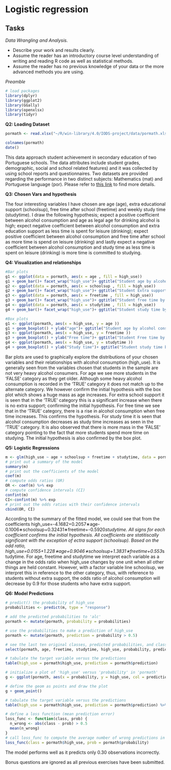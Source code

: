 # Logistic regression
## Tasks

*Data Wrangling and Analysis.*

- Describe your work and results clearly. 
- Assume the reader has an introductory course level understanding of writing and reading R code as well as statistical methods.
- Assume the reader has no previous knowledge of your data or the more advanced methods you are using.

*Preamble*
```r
# load packages
library(dplyr)
library(ggplot2)
library(GGally)
library(openxlsx)
library(tidyr)
`````

**Q2: Loading Dataset**
```r
pormath <- read.xlsx("~/R/win-library/4.0/IODS-project/data/pormath.xlsx")

colnames(pormath)
date()
```
This data approach student achievement in secondary education of two Portuguese schools. The data attributes include student grades, demographic, social and school related features) and it was collected by using school reports and questionnaires. Two datasets are provided regarding the performance in two distinct subjects: Mathematics (mat) and Portuguese language (por). Please refer to [this link](https://archive.ics.uci.edu/ml/datasets/Student+Performance) to find more details.

**Q3: Chosen Vars and hypothesis**

The four interesting variables I have chosen are age (age), extra educational support (schoolsup),  free time after school (freetime) and weekly study time (studytime). I draw the following hypothesis; expect a positive coefficient between alcohol consumption and age as legal age for drinking alcohol is high; expect negative coefficient between alcohol consumption and extra education support as less time is spent for leisure (drinking); expect positive coefficient between alcohol consumption and free time after school as more time is spend on leisure (drinking) and lastly expect a negative coefficient between alcohol consumption and study time as less time is spent on leisure (drinking) is more time is committed to studying.

**Q4: Visualization and relationships**
```r
#Bar plots
g1 <- ggplot(data = pormath, aes(x = age , fill = high_use))
g1 + geom_bar()+ facet_wrap("high_use")+ ggtitle("Student age by alcohol consumption")
g2 <- ggplot(data = pormath, aes(x = schoolsup , fill = high_use))
g2 + geom_bar()+ facet_wrap("high_use")+ ggtitle("Student Extra support by alcohol consumption")
g3 <- ggplot(data = pormath, aes(x = freetime , fill = high_use))
g3 + geom_bar()+ facet_wrap("high_use")+ ggtitle("Student free time by alcohol consumption")
g4 <- ggplot(data = pormath, aes(x = studytime , fill = high_use))
g4 + geom_bar()+ facet_wrap("high_use")+ ggtitle("Student study time by alcohol consumption")

#Box plots
g1 <- ggplot(pormath, aes(x = high_use, y = age ))
g1 + geom_boxplot() + ylab("age")+ ggtitle("Student age by alcohol consumption")
g3 <- ggplot(pormath, aes(x = high_use, y = freetime ))
g3 + geom_boxplot() + ylab("Free time")+ ggtitle("Student Free time by alcohol consumption")
g4 <- ggplot(pormath, aes(x = high_use, y = studytime ))
g4 + geom_boxplot() + ylab("Study time")+ ggtitle("Student study time by alcohol consumption")
```

Bar plots are used to graphically explore the distributions of your chosen variables and their relationships with alcohol consumption (high_use). It is generally seen from the variables chosen that students in the sample are not very heavy alcohol consumers. For age we see more students in the 'FALSE' category as they get older. Although some heavy alcohol consumption is recorded in the 'TRUE' category it does not match up to the alternate category. We however confirm the initial hypothesis with the box plot which shows a huge mass as age increases. For extra school support it is seen that in the 'TRUE' category this is a significant increase when there is no extra support; confirming the initial hypothesis. For free time we see that in the 'TRUE' category, there is a rise in alcohol consumption when free time increases. This confirms the hypothesis. For study time it is seen that alcohol consumption decreases as study time increases as seen in the 'TRUE' category. It is also observed that there is more mass in the 'FALSE' category pointing to the fact that more students spend more time on studying. The initial hypothesis is also confirmed by the box plot.

**Q5: Logistic Regressions**

```r
m <- glm(high_use ~ age + schoolsup + freetime + studytime, data = pormath, family = "binomial")
# print out a summary of the model
summary(m)
# print out the coefficients of the model
coef(m)
# compute odds ratios (OR)
OR <- coef(m) %>% exp
# compute confidence intervals (CI)
confint(m)
CI<-confint(m) %>% exp
# print out the odds ratios with their confidence intervals
cbind(OR, CI)
```


According to the summary of the fitted model, we could see that from the coefficients high_use=-4.1682+0.2057∗age-0.1006∗schoolsup+0.32431∗freetime+-0.5920*studytime. All signs for each coefficient confirms the initial hypothesis. All coefficients are statitiscally significant with the exception of ectra support (schoolsup).
Based on the odd ratio, high_use=0.0155+1.228∗age+0.9046∗schoolsup+1.3831∗freetime+0.553*studytime. For age, freetime and studytime we interpret each variable as a change in the odds ratio when high_use changes by one unit when all other things are held constant. However, with a factor variable line schoolsup, we interpret this in reference to the other category, thus, with reference to students without extra support, the odds ratio of alcohol consumption will decrease by 0.9 for those students who have extra support.

**Q6: Model Predictions**

```r
# predict() the probability of high_use
probabilities <- predict(m, type = "response")

# add the predicted probabilities to 'alc'
pormath <- mutate(pormath, probability = probabilities)

# use the probabilities to make a prediction of high_use
pormath <- mutate(pormath, prediction = probability > 0.5)

# see the last ten original classes, predicted probabilities, and class predictions
select(pormath, age, freetime, studytime, high_use, probability, prediction) %>% tail(10)

# tabulate the target variable versus the predictions
table(high_use = pormath$high_use, prediction = pormath$prediction)

# initialize a plot of 'high_use' versus 'probability' in 'pormath'
g <- ggplot(pormath, aes(x = probability, y = high_use, col = prediction))

# define the geom as points and draw the plot
g + geom_point()

# tabulate the target variable versus the predictions
table(high_use = pormath$high_use, prediction = pormath$prediction) %>% prop.table %>% addmargins

# define a loss function (mean prediction error)
loss_func <- function(class, prob) {
  n_wrong <- abs(class - prob) > 0.5
  mean(n_wrong)
}
# call loss_func to compute the average number of wrong predictions in the (training) data
loss_func(class = pormath$high_use, prob = pormath$probability)
```

The model performs well as it predicts only 0.30 observations incorrectly.

Bonus questions are ignored as all previous exercises have been submitted.